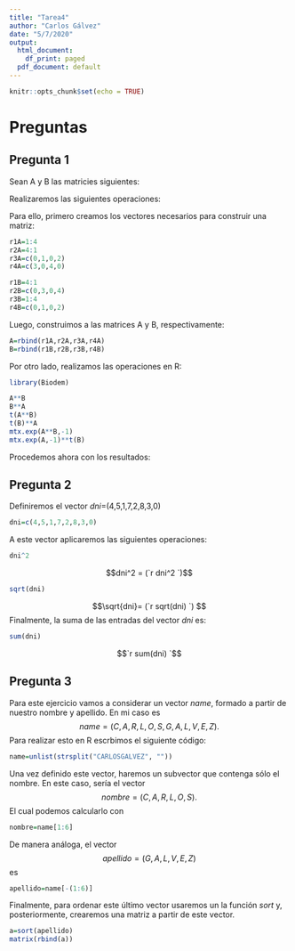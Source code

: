 ```yaml
---
title: "Tarea4"
author: "Carlos Gálvez"
date: "5/7/2020"
output:
  html_document:
    df_print: paged
  pdf_document: default
---
```


```r
knitr::opts_chunk$set(echo = TRUE)
```

# Preguntas

## Pregunta 1

Sean A y B las matricies siguientes:
\begin{equation}
\begin{aligned}
A= \begin{pmatrix}
1 & 2 & 1 & 4\\
4 & 3 & 2 & 1\\
0 & 1 & 0 & 2\\
3 & 0 & 4 & 0\\
\end{pmatrix}
\end{aligned}
\qquad
\begin{aligned}
B= \begin{pmatrix}
4 & 3 & 2 & 1\\
0 & 3 & 0 & 4\\
1 & 2 & 3 & 4\\
0 & 1 & 0 & 2\\
\end{pmatrix}
\end{aligned}
\end{equation}

Realizaremos las siguientes operaciones:
\begin{equation}
A\cdot B 
\\
B\cdot A
\\
(A\cdot B)^t
\\
B^t\cdot A
\\
(A\cdot B)^{-1}
\\
A^{-1}\cdot B^t
\end{equation}

Para ello, primero creamos los vectores necesarios para construir una matriz:
```r
r1A=1:4
r2A=4:1
r3A=c(0,1,0,2)
r4A=c(3,0,4,0)

r1B=4:1
r2B=c(0,3,0,4)
r3B=1:4
r4B=c(0,1,0,2)

```

Luego, construimos a las matrices A y B, respectivamente:
```r
A=rbind(r1A,r2A,r3A,r4A)
B=rbind(r1B,r2B,r3B,r4B)

```
Por otro lado, realizamos las operaciones en R:
```r
library(Biodem)
```

```r
A**B
B**A
t(A**B)
t(B)**A
mtx.exp(A**B,-1)
mtx.exp(A,-1)**t(B)

```

Procedemos ahora con los resultados:

\begin{equation}
A\cdot B = \begin{pmatrix}
1 & 2 & 1 & 4\\
4 & 3 & 2 & 1\\
0 & 1 & 0 & 2\\
3 & 0 & 4 & 0\\
\end{pmatrix} \cdot \begin{pmatrix}
4 & 3 & 2 & 1\\
0 & 3 & 0 & 4\\
1 & 2 & 3 & 4\\
0 & 1 & 0 & 2\\
\end{pmatrix}
= \begin{pmatrix}
1 & 8 & 9 & 4\\
1 & 27 & 1 & 1\\
0 & 1 & 0 & 16\\
1 & 0 & 1 & 0\\
\end{pmatrix}
\end{equation}

\begin{equation}
B\cdot A = \begin{pmatrix}
4 & 3 & 2 & 1\\
0 & 3 & 0 & 4\\
1 & 2 & 3 & 4\\
0 & 1 & 0 & 2\\
\end{pmatrix} \cdot \begin{pmatrix}
1 & 2 & 1 & 4\\
4 & 3 & 2 & 1\\
0 & 1 & 0 & 2\\
3 & 0 & 4 & 0\\
\end{pmatrix}
= \begin{pmatrix}
4 & 9 & 8 & 1\\
0 & 27 & 0 & 4\\
1 & 2 & 1 & 16\\
0 & 1 & 0 & 1\\
\end{pmatrix}

\end{equation}


\begin{equation}
(A\cdot B)^t = \begin{pmatrix}
1 & 1 & 0 & 1\\
8 & 27 & 1 & 0\\
9 & 1 & 0 & 1\\
4 & 1 & 16 & 0\\
\end{pmatrix}
\end{equation}

\begin{equation}
B^t\cdot A = \begin{pmatrix}
4 & 0 & 1 & 0\\
81 & 27 & 4 & 1\\
1 & 0 & 1 & 0\\
1 & 1 & 256 & 1\\
\end{pmatrix}
\end{equation}

\begin{equation}
(A\cdot B)^{-1} = \begin{pmatrix}
1 & 0 & 0 & 0\\
0 & 1 & 0 & 0\\
0 & 0 & 1 & 0\\
0 & 0 & 0 & 1\\
\end{pmatrix}
\end{equation}

\begin{equation}
A^{-1}\cdot B^t = \begin{pmatrix}
1 & 1 & 0 & 1\\
0 & 1 & 0 & 0\\
0 & 1 & 1 & 1\\
0 & 0 & 0 & 1\\
\end{pmatrix}
\end{equation}

## Pregunta 2

Definiremos el vector _dni_=(4,5,1,7,2,8,3,0)
```r
dni=c(4,5,1,7,2,8,3,0)
```
A este vector aplicaremos las siguientes operaciones:
```r
dni^2
```

$$dni^2 = (`r dni^2 `)$$
```r
sqrt(dni)
```

$$\sqrt{dni}= (`r sqrt(dni) `) $$
Finalmente, la suma de las entradas del vector _dni_ es:
```r
sum(dni)
```
$$`r sum(dni) `$$

## Pregunta 3
Para este ejercicio vamos a considerar un vector _name_, formado a partir de nuestro nombre y apellido. En mi caso es 
$$name=(C,A,R,L,O,S,G,A,L,V,E,Z).$$
Para realizar esto en R escrbimos el siguiente código:
```r
name=unlist(strsplit("CARLOSGALVEZ", ""))
```
Una vez definido este vector, haremos un subvector que contenga sólo el nombre. En este caso, sería el vector 
$$nombre=(C,A,R,L,O,S).$$
El cual podemos calcularlo con
```r
nombre=name[1:6]
```
De manera análoga, el vector $$ apellido=(G,A,L,V,E,Z)$$ es
```r
apellido=name[-(1:6)]
```

Finalmente, para ordenar este último vector usaremos un la función _sort_ y, posteriormente, crearemos una matriz a partir de este vector.
```r
a=sort(apellido)
matrix(rbind(a))
```